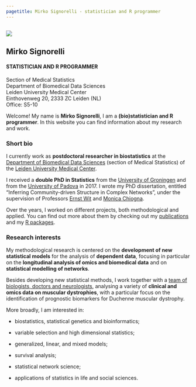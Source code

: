 ---
pagetitle: Mirko Signorelli - statistician and R programmer
---

##

<div class="jumbotron fp-jumbo">
<div class="row">
<div class="col-12 col-md-6 go-away-p-margin">
<img src="images/mirkosignorelli.jpg" class="img-responsive" />
</div>
<div class="col-12 col-md-6" style="margin-top: 10px;">
## Mirko Signorelli

#### STATISTICIAN AND R PROGRAMMER

Section of Medical Statistics  
Department of Biomedical Data Sciences  
Leiden University Medical Center  
Einthovenweg 20, 2333 ZC Leiden (NL)  
Office: S5-10

</div>
</div>
</div>

Welcome! My name is **Mirko Signorelli**, I am a **(bio)statistician and R programmer**. In this website you can find information about my research and work.

### Short bio

I currently work as **postdoctoral researcher in biostatistics** at the [Department of Biomedical Data Sciences](https://www.lumc.nl/org/bds/?setlanguage=English&setcountry=en) (section of Medical Statistics) of the [Leiden University Medical Center](https://www.lumc.nl/research/introduction).

I received a **double PhD in Statistics** from the [University of Groningen](https://www.rug.nl) and from the [University of Padova](https://www.unipd.it/en/) in 2017. I wrote my PhD dissertation, entitled "Inferring Community-driven Structure in Complex Networks", under the supervision of Professors [Ernst Wit](https://www.math.rug.nl/~ernst/) and [Monica Chiogna](https://www.unibo.it/sitoweb/monica.chiogna2/en).

Over the years, I worked on different projects, both methodological and applied. You can find out more about them by checking out my [publications](publications.html) and my [R packages](r.html).

### Research interests

My methodological research is centered on the **development of new statistical models** for the analysis of **dependent data**, focusing in particular on the **longitudinal analysis of omics and biomedical data** and on **statistical modelling of networks**. 

Besides developing new statistical methods, I work together with a [team of biologists, doctors and neurologists](https://www.spierziektencentrum.nl/location/lumc/), analysing a variety of **clinical and omics data on muscular dystrophies**, with a particular focus on the identification of prognostic biomarkers for Duchenne muscular dystrophy.

More broadly, I am interested in:

* biostatistics, statistical genetics and bioinformatics;

* variable selection and high dimensional statistics;

* generalized, linear, and mixed models;

* survival analysis;

* statistical network science;

* applications of statistics in life and social sciences.

</section>
